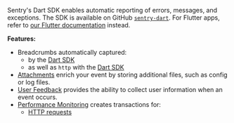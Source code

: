<Note>

Sentry's Dart SDK enables automatic reporting of errors, messages, and exceptions. The SDK is available on GitHub [`sentry-dart`](https://github.com/getsentry/sentry-dart/). For Flutter apps, refer to [our Flutter documentation](/platforms/flutter) instead.

</Note>

**Features:**

- Breadcrumbs automatically captured:
  - by the [Dart SDK](/platforms/dart/enriching-events/breadcrumbs/#automatic-breadcrumbs)
  - as well as `http` with the [Dart SDK](/platforms/dart/)
- [Attachments](/platforms/dart/enriching-events/attachments/) enrich your event by storing additional files, such as config or log files.
- [User Feedback](/platforms/dart/enriching-events/user-feedback/) provides the ability to collect user information when an event occurs.
- [Performance Monitoring](/product/performance/) creates transactions for:
    - [HTTP requests](/platforms/dart/configuration/integrations/http-integration/#performance-monitoring-for-http-requests)
